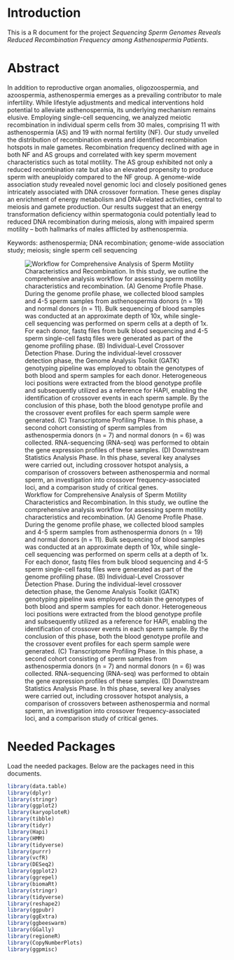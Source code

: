 # Introduction

This is a R document for the project *Sequencing Sperm Genomes Reveals Reduced Recombination Frequency among Asthenospermia Patients*.

# Abstract

In addition to reproductive organ anomalies, oligozoospermia, and azoospermia, asthenospermia emerges as a prevailing contributor to male infertility. While lifestyle adjustments and medical interventions hold potential to alleviate asthenospermia, its underlying mechanism remains elusive. Employing single-cell sequencing, we analyzed meiotic recombination in individual sperm cells from 30 males, comprising 11 with asthenospermia (AS) and 19 with normal fertility (NF). Our study unveiled the distribution of recombination events and identified recombination hotspots in male gametes. Recombination frequency declined with age in both NF and AS groups and correlated with key sperm movement characteristics such as total motility. The AS group exhibited not only a reduced recombination rate but also an elevated propensity to produce sperm with aneuploidy compared to the NF group. A genome-wide association study revealed novel genomic loci and closely positioned genes intricately associated with DNA crossover formation. These genes display an enrichment of energy metabolism and DNA-related activities, central to meiosis and gamete production. Our results suggest that an energy transformation deficiency within spermatogonia could potentially lead to reduced DNA recombination during meiosis, along with impaired sperm motility -- both hallmarks of males afflicted by asthenospermia.

Keywords: asthenospermia; DNA recombination; genome-wide association study; meiosis; single sperm cell sequencing

![Workflow for Comprehensive Analysis of Sperm Motility Characteristics and Recombination. In this study, we outline the comprehensive analysis workflow for assessing sperm motility characteristics and recombination. (A) Genome Profile Phase. During the genome profile phase, we collected blood samples and 4-5 sperm samples from asthenospermia donors (n = 19) and normal donors (n = 11). Bulk sequencing of blood samples was conducted at an approximate depth of 10x, while single-cell sequencing was performed on sperm cells at a depth of 1x. For each donor, fastq files from bulk blood sequencing and 4-5 sperm single-cell fastq files were generated as part of the genome profiling phase. (B) Individual-Level Crossover Detection Phase. During the individual-level crossover detection phase, the Genome Analysis Toolkit (GATK) genotyping pipeline was employed to obtain the genotypes of both blood and sperm samples for each donor. Heterogeneous loci positions were extracted from the blood genotype profile and subsequently utilized as a reference for HAPI, enabling the identification of crossover events in each sperm sample. By the conclusion of this phase, both the blood genotype profile and the crossover event profiles for each sperm sample were generated. (C) Transcriptome Profiling Phase. In this phase, a second cohort consisting of sperm samples from asthenospermia donors (n = 7) and normal donors (n = 6) was collected. RNA-sequencing (RNA-seq) was performed to obtain the gene expression profiles of these samples. (D) Downstream Statistics Analysis Phase. In this phase, several key analyses were carried out, including crossover hotspot analysis, a comparison of crossovers between asthenospermia and normal sperm, an investigation into crossover frequency-associated loci, and a comparison study of critical genes.](Figures/s1.png)

# Needed Packages

Load the needed packages. Below are the packages need in this documents.

```r

library(data.table)
library(dplyr)
library(stringr)
library(ggplot2)
library(karyoploteR)
library(tibble)
library(tidyr)
library(Hapi)
library(HMM)
library(tidyverse)
library(purrr)
library(vcfR)
library(DESeq2)
library(ggplot2)
library(ggrepel)
library(biomaRt)
library(stringr)
library(tidyverse)
library(reshape2)
library(ggpubr)
library(ggExtra)
library(ggbeeswarm)
library(GGally)
library(regioneR)
library(CopyNumberPlots)
library(ggpmisc)
```
